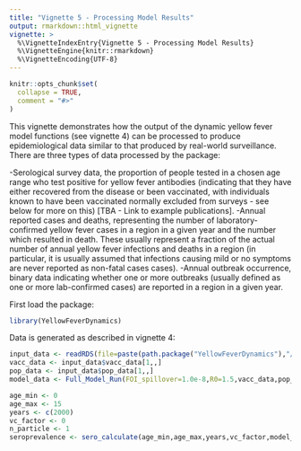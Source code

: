 ```yaml
---
title: "Vignette 5 - Processing Model Results"
output: rmarkdown::html_vignette
vignette: >
  %\VignetteIndexEntry{Vignette 5 - Processing Model Results}
  %\VignetteEngine{knitr::rmarkdown}
  %\VignetteEncoding{UTF-8}
---
```


```r
knitr::opts_chunk$set(
  collapse = TRUE,
  comment = "#>"
)
```

This vignette demonstrates how the output of the dynamic yellow fever model functions (see vignette 4) can be processed to produce epidemiological data similar to that produced by real-world surveillance. There are three types of data processed by the package:

-Serological survey data, the proportion of people tested in a chosen age range who test positive for yellow fever antibodies (indicating that they have either recovered from the disease or been vaccinated, with individuals known to have been vaccinated normally excluded from surveys - see below for more on this) [TBA - Link to example publications].
-Annual reported cases and deaths, representing the number of laboratory-confirmed yellow fever cases in a region in a given year and the number which resulted in death. These usually represent a fraction of the actual number of annual yellow fever infections and deaths in a region (in particular, it is usually assumed that infections causing mild or no symptoms are never reported as non-fatal cases cases).
-Annual outbreak occurrence, binary data indicating whether one or more outbreaks (usually defined as one or more lab-confirmed cases) are reported in a region in a given year.

First load the package:

```r
library(YellowFeverDynamics)
```

Data is generated as described in vignette 4:

```r
input_data <- readRDS(file=paste(path.package("YellowFeverDynamics"),"/exdata/input_data_example.Rds",sep=""))
vacc_data <- input_data$vacc_data[1,,]
pop_data <- input_data$pop_data[1,,]  
model_data <- Full_Model_Run(FOI_spillover=1.0e-8,R0=1.5,vacc_data,pop_data,year0=1940,mode_start=1,n_particles=1,n_threads=1,year_end=2001,year_data_begin=1999,vaccine_efficacy=1.0,start_SEIRV=NULL,dt=1.0)
```



```r
age_min <- 0
age_max <- 15
years <- c(2000)
vc_factor <- 0
n_particle <- 1
seroprevalence <- sero_calculate(age_min,age_max,years,vc_factor,model_data,n_particle)
```

